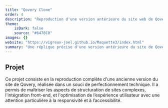 ```yaml
---
title: "Qovery Clone"
order: 4
description: "Reproduction d'une version antérieure du site web de Qovery"
theme:
    isDark: false
    source: "#6478C0"
images: {}
website: "https://vigreux-joel.github.io/Maquette3/index.html"
summary: "Une réplique précise d'une version antérieure du site de Qovery"
---
```

## Projet
Ce projet consiste en la reproduction complète d'une ancienne version du site de Qovery, réalisée dans un souci de perfectionnement technique.
Il a permis de maîtriser les aspects de structuration de sites complexes, l'intégration front-end, et l'optimisation de l’expérience utilisateur avec une attention particulière à la responsivité et à l’accessibilité.

